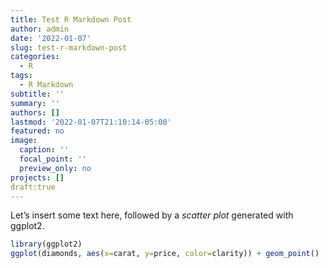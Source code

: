 ```yaml
---
title: Test R Markdown Post
author: admin
date: '2022-01-07'
slug: test-r-markdown-post
categories:
  - R
tags:
  - R Markdown
subtitle: ''
summary: ''
authors: []
lastmod: '2022-01-07T21:10:14-05:00'
featured: no
image:
  caption: ''
  focal_point: ''
  preview_only: no
projects: []
draft:true
---
```


Let's insert some text here, followed by a *scatter plot* generated with ggplot2.

```r
library(ggplot2)
ggplot(diamonds, aes(x=carat, y=price, color=clarity)) + geom_point()
```


